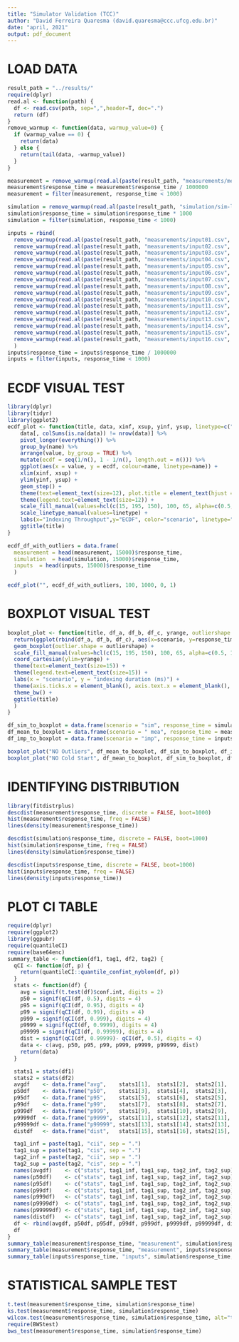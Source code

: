 ```yaml
---
title: "Simulator Validation (TCC)"
author: "David Ferreira Quaresma (david.quaresma@ccc.ufcg.edu.br)"
date: "april, 2021"
output: pdf_document
---
```


# LOAD DATA
```r
result_path = "../results/"
require(dplyr)
read.al <- function(path) {
  df <- read.csv(path, sep=",",header=T, dec=".")
  return (df)
}
remove_warmup <- function(data, warmup_value=0) {
  if (warmup_value == 0) {
    return(data)
  } else {
    return(tail(data, -warmup_value))
  }
}

measurement = remove_warmup(read.al(paste(result_path, "measurements/measurement01.csv", sep="")))
measurement$response_time = measurement$response_time / 1000000
measurement = filter(measurement, response_time < 1000)

simulation = remove_warmup(read.al(paste(result_path, "simulation/sim-lambda200-idleness300s-warmup0-id01-normscheduler-reqs.csv", sep="")))
simulation$response_time = simulation$response_time * 1000
simulation = filter(simulation, response_time < 1000)

inputs = rbind(
  remove_warmup(read.al(paste(result_path, "measurements/input01.csv", sep=""))),
  remove_warmup(read.al(paste(result_path, "measurements/input02.csv", sep=""))),
  remove_warmup(read.al(paste(result_path, "measurements/input03.csv", sep=""))),
  remove_warmup(read.al(paste(result_path, "measurements/input04.csv", sep=""))),
  remove_warmup(read.al(paste(result_path, "measurements/input05.csv", sep=""))),
  remove_warmup(read.al(paste(result_path, "measurements/input06.csv", sep=""))),
  remove_warmup(read.al(paste(result_path, "measurements/input07.csv", sep=""))),
  remove_warmup(read.al(paste(result_path, "measurements/input08.csv", sep=""))),
  remove_warmup(read.al(paste(result_path, "measurements/input09.csv", sep=""))),
  remove_warmup(read.al(paste(result_path, "measurements/input10.csv", sep=""))),
  remove_warmup(read.al(paste(result_path, "measurements/input11.csv", sep=""))),
  remove_warmup(read.al(paste(result_path, "measurements/input12.csv", sep=""))),
  remove_warmup(read.al(paste(result_path, "measurements/input13.csv", sep=""))),
  remove_warmup(read.al(paste(result_path, "measurements/input14.csv", sep=""))),
  remove_warmup(read.al(paste(result_path, "measurements/input15.csv", sep=""))),
  remove_warmup(read.al(paste(result_path, "measurements/input16.csv", sep="")))
  )
inputs$response_time = inputs$response_time / 1000000
inputs = filter(inputs, response_time < 1000)
```

# ECDF VISUAL TEST
```r
library(dplyr)
library(tidyr)
library(ggplot2)
ecdf_plot <- function(title, data, xinf, xsup, yinf, ysup, linetype=c("dashed", "solid", "dotted")) {
    data[, colSums(is.na(data)) != nrow(data)] %>%
    pivot_longer(everything()) %>%
    group_by(name) %>%
    arrange(value, by_group = TRUE) %>%
    mutate(ecdf = seq(1/n(), 1 - 1/n(), length.out = n())) %>%
    ggplot(aes(x = value, y = ecdf, colour=name, linetype=name)) +
    xlim(xinf, xsup) +
    ylim(yinf, ysup) +
    geom_step() +
    theme(text=element_text(size=12), plot.title = element_text(hjust = 0.5))+
    theme(legend.text=element_text(size=12)) +
    scale_fill_manual(values=hcl(c(15, 195, 150), 100, 65, alpha=c(0.5, 1))) +
    scale_linetype_manual(values=linetype) +
    labs(x="Indexing Throughput",y="ECDF", color="scenario", linetype="scenario") +
    ggtitle(title)
}

ecdf_df_with_outliers = data.frame(
  measurement = head(measurement, 15000)$response_time,
  simulation  = head(simulation, 15000)$response_time,
  inputs  = head(inputs, 15000)$response_time
  )

ecdf_plot("", ecdf_df_with_outliers, 100, 1000, 0, 1)
```

# BOXPLOT VISUAL TEST
```r
boxplot_plot <- function(title, df_a, df_b, df_c, yrange, outliershape = NA) {
  return(ggplot(rbind(df_a, df_b, df_c), aes(x=scenario, y=response_time, fill=scenario)) +
  geom_boxplot(outlier.shape = outliershape) +
  scale_fill_manual(values=hcl(c(15, 195, 150), 100, 65, alpha=c(0.5, 1))) +
  coord_cartesian(ylim=yrange) + 
  theme(text=element_text(size=15)) +
  theme(legend.text=element_text(size=15)) +
  labs(x = "scenario", y = "indexing duration (ms)") +
  theme(axis.ticks.x = element_blank(), axis.text.x = element_blank(), axis.title.x = element_blank(), plot.title = element_text(hjust = 0.5)) +
  theme_bw() +
  ggtitle(title)
  )
}

df_sim_to_boxplot = data.frame(scenario = "sim", response_time = simulation$response_time)
df_mean_to_boxplot = data.frame(scenario = " mea", response_time = measurement$response_time)
df_imp_to_boxplot = data.frame(scenario = "imp", response_time = inputs$response_time)

boxplot_plot("NO Outliers", df_mean_to_boxplot, df_sim_to_boxplot, df_imp_to_boxplot, c(100, 300))
boxplot_plot("NO Cold Start", df_mean_to_boxplot, df_sim_to_boxplot, df_imp_to_boxplot, c(100, 1000), 16)
```


# IDENTIFYING DISTRIBUTION
```r
library(fitdistrplus)
descdist(measurement$response_time, discrete = FALSE, boot=1000)
hist(measurement$response_time, freq = FALSE)
lines(density(measurement$response_time))

descdist(simulation$response_time, discrete = FALSE, boot=1000)
hist(simulation$response_time, freq = FALSE)
lines(density(simulation$response_time))

descdist(inputs$response_time, discrete = FALSE, boot=1000)
hist(inputs$response_time, freq = FALSE)
lines(density(inputs$response_time))
```


# PLOT CI TABLE
```r
require(dplyr)
require(ggplot2)
library(ggpubr)
require(quantileCI)
require(base64enc)
summary_table <- function(df1, tag1, df2, tag2) {
  qCI <- function(df, p) {
    return(quantileCI::quantile_confint_nyblom(df, p))
  }
  stats <- function(df) {
    avg = signif(t.test(df)$conf.int, digits = 2)
    p50 = signif(qCI(df, 0.5), digits = 4)
    p95 = signif(qCI(df, 0.95), digits = 4)
    p99 = signif(qCI(df, 0.99), digits = 4)
    p999 = signif(qCI(df, 0.999), digits = 4)
    p9999 = signif(qCI(df, 0.9999), digits = 4)
    p99999 = signif(qCI(df, 0.99999), digits = 4)
    dist = signif(qCI(df, 0.99999)- qCI(df, 0.5), digits = 4)
    data <- c(avg, p50, p95, p99, p999, p9999, p99999, dist)
    return(data)
  }

  stats1 = stats(df1)
  stats2 = stats(df2)
  avgdf    <- data.frame("avg",    stats1[1],  stats1[2],  stats2[1],  stats2[2])
  p50df    <- data.frame("p50",    stats1[3],  stats1[4],  stats2[3],  stats2[4])
  p95df    <- data.frame("p95",    stats1[5],  stats1[6],  stats2[5],  stats2[6])
  p99df    <- data.frame("p99",    stats1[7],  stats1[8],  stats2[7],  stats2[8])
  p999df   <- data.frame("p999",   stats1[9],  stats1[10], stats2[9],  stats2[10])
  p9999df  <- data.frame("p9999",  stats1[11], stats1[12], stats2[11], stats2[12])
  p99999df <- data.frame("p99999", stats1[13], stats1[14], stats2[13], stats2[14])
  distdf   <- data.frame("dist",   stats1[15], stats1[16], stats2[15], stats2[16])

  tag1_inf = paste(tag1, "cii", sep = ".")
  tag1_sup = paste(tag1, "cis", sep = ".")
  tag2_inf = paste(tag2, "cii", sep = ".")
  tag2_sup = paste(tag2, "cis", sep = ".")
  names(avgdf)    <- c("stats", tag1_inf, tag1_sup, tag2_inf, tag2_sup)
  names(p50df)    <- c("stats", tag1_inf, tag1_sup, tag2_inf, tag2_sup)
  names(p95df)    <- c("stats", tag1_inf, tag1_sup, tag2_inf, tag2_sup)
  names(p99df)    <- c("stats", tag1_inf, tag1_sup, tag2_inf, tag2_sup)
  names(p999df)   <- c("stats", tag1_inf, tag1_sup, tag2_inf, tag2_sup)
  names(p9999df)  <- c("stats", tag1_inf, tag1_sup, tag2_inf, tag2_sup)
  names(p99999df) <- c("stats", tag1_inf, tag1_sup, tag2_inf, tag2_sup)
  names(distdf)   <- c("stats", tag1_inf, tag1_sup, tag2_inf, tag2_sup)
  df <- rbind(avgdf, p50df, p95df, p99df, p999df, p9999df, p99999df, distdf)
  df
}
summary_table(measurement$response_time, "measurement", simulation$response_time,"simulation")
summary_table(measurement$response_time, "measurement", inputs$response_time,"inputs")
summary_table(inputs$response_time, "inputs", simulation$response_time,"simulation")
```

# STATISTICAL SAMPLE TEST
```r
t.test(measurement$response_time, simulation$response_time)
ks.test(measurement$response_time, simulation$response_time)
wilcox.test(measurement$response_time, simulation$response_time, alt="two.sided")
require(BWStest)
bws_test(measurement$response_time, simulation$response_time)
```
